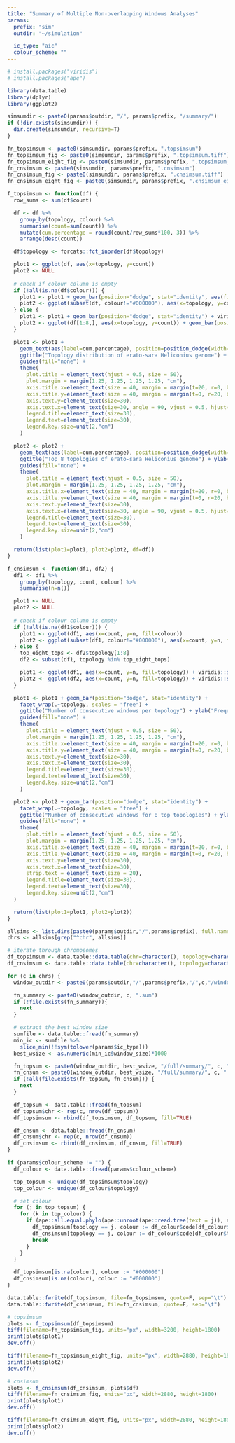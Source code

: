 ```yaml
---
title: "Summary of Multiple Non-overlapping Windows Analyses"
params:
  prefix: "sim"
  outdir: "~/simulation"

  ic_type: "aic"
  colour_scheme: ""
---
```

```r
# install.packages("viridis")
# install.packages("ape")

library(data.table)
library(dplyr)
library(ggplot2)

simsumdir <- paste0(params$outdir, "/", params$prefix, "/summary/")
if (!dir.exists(simsumdir)) {
  dir.create(simsumdir, recursive=T)
}

fn_topsimsum <- paste0(simsumdir, params$prefix, ".topsimsum")
fn_topsimsum_fig <- paste0(simsumdir, params$prefix, ".topsimsum.tiff")
fn_topsimsum_eight_fig <- paste0(simsumdir, params$prefix, ".topsimsum_eight.tiff")
fn_cnsimsum <- paste0(simsumdir, params$prefix, ".cnsimsum")
fn_cnsimsum_fig <- paste0(simsumdir, params$prefix, ".cnsimsum.tiff")
fn_cnsimsum_eight_fig <- paste0(simsumdir, params$prefix, ".cnsimsum_eight.tiff")
```

```r
f_topsimsum <- function(df) {
  row_sums <- sum(df$count)

  df <- df %>%
    group_by(topology, colour) %>%
    summarise(count=sum(count)) %>%
    mutate(cum.percentage = round(count/row_sums*100, 3)) %>%
    arrange(desc(count))

  df$topology <- forcats::fct_inorder(df$topology)

  plot1 <- ggplot(df, aes(x=topology, y=count))
  plot2 <- NULL
  
  # check if colour column is empty
  if (!all(is.na(df$colour))) {
    plot1 <- plot1 + geom_bar(position="dodge", stat="identity", aes(fill=colour))
    plot2 <- ggplot(subset(df, colour!="#000000"), aes(x=topology, y=count)) + geom_bar(position="dodge", stat="identity", aes(fill=colour))
  } else {
    plot1 <- plot1 + geom_bar(position="dodge", stat="identity") + viridis::scale_fill_viridis(discrete = TRUE)
    plot2 <- ggplot(df[1:8,], aes(x=topology, y=count)) + geom_bar(position="dodge", stat="identity") + viridis::scale_fill_viridis(discrete = TRUE)
  }

  plot1 <- plot1 + 
    geom_text(aes(label=cum.percentage), position=position_dodge(width=0.9), vjust=-0.5, size=5) +
    ggtitle("Topology distribution of erato-sara Heliconius genome") + ylab("Count") + xlab("Topology") +
    guides(fill="none") +
    theme(
      plot.title = element_text(hjust = 0.5, size = 50),
      plot.margin = margin(1.25, 1.25, 1.25, 1.25, "cm"),
      axis.title.x=element_text(size = 40, margin = margin(t=20, r=0, b=0, l=0)),
      axis.title.y=element_text(size = 40, margin = margin(t=0, r=20, b=0, l=0)),
      axis.text.y=element_text(size=30),
      axis.text.x=element_text(size=30, angle = 90, vjust = 0.5, hjust=1),
      legend.title=element_text(size=30),
      legend.text=element_text(size=30),
      legend.key.size=unit(2,"cm")
    )

  plot2 <- plot2 +
    geom_text(aes(label=cum.percentage), position=position_dodge(width=0.9), vjust=-0.5, size=10) +
    ggtitle("Top 8 topologies of erato-sara Heliconius genome") + ylab("Count") + xlab("Topology") +
    guides(fill="none") +
    theme(
      plot.title = element_text(hjust = 0.5, size = 50),
      plot.margin = margin(1.25, 1.25, 1.25, 1.25, "cm"),
      axis.title.x=element_text(size = 40, margin = margin(t=20, r=0, b=0, l=0)),
      axis.title.y=element_text(size = 40, margin = margin(t=0, r=20, b=0, l=0)),
      axis.text.y=element_text(size=30),
      axis.text.x=element_text(size=30, angle = 90, vjust = 0.5, hjust=1),
      legend.title=element_text(size=30),
      legend.text=element_text(size=30),
      legend.key.size=unit(2,"cm")
    )

  return(list(plot1=plot1, plot2=plot2, df=df))
}

f_cnsimsum <- function(df1, df2) {
  df1 <- df1 %>%
    group_by(topology, count, colour) %>%
    summarise(n=n())

  plot1 <- NULL
  plot2 <- NULL
  
  # check if colour column is empty
  if (!all(is.na(df1$colour))) {
    plot1 <- ggplot(df1, aes(x=count, y=n, fill=colour))
    plot2 <- ggplot(subset(df1, colour!="#000000"), aes(x=count, y=n, fill=colour))
  } else {
    top_eight_tops <- df2$topology[1:8]
    df2 <- subset(df1, topology %in% top_eight_tops)

    plot1 <- ggplot(df1, aes(x=count, y=n, fill=topology)) + viridis::scale_fill_viridis(discrete = TRUE)
    plot2 <- ggplot(df2, aes(x=count, y=n, fill=topology)) + viridis::scale_fill_viridis(discrete = TRUE)
  }

  plot1 <- plot1 + geom_bar(position="dodge", stat="identity") +
    facet_wrap(.~topology, scales = "free") +
    ggtitle("Number of consecutive windows per topology") + ylab("Frequency") + xlab("Number of consecutive windows") +
    guides(fill="none") +
    theme(
      plot.title = element_text(hjust = 0.5, size = 50),
      plot.margin = margin(1.25, 1.25, 1.25, 1.25, "cm"),
      axis.title.x=element_text(size = 40, margin = margin(t=20, r=0, b=0, l=0)),
      axis.title.y=element_text(size = 40, margin = margin(t=0, r=20, b=0, l=0)),
      axis.text.y=element_text(size=30),
      axis.text.x=element_text(size=30),
      legend.title=element_text(size=30),
      legend.text=element_text(size=30),
      legend.key.size=unit(2,"cm")
    )

  plot2 <- plot2 + geom_bar(position="dodge", stat="identity") +
    facet_wrap(.~topology, scales = "free") +
    ggtitle("Number of consecutive windows for 8 top topologies") + ylab("Frequency") + xlab("Number of consecutive windows") +
    guides(fill="none") +
    theme(
      plot.title = element_text(hjust = 0.5, size = 50),
      plot.margin = margin(1.25, 1.25, 1.25, 1.25, "cm"),
      axis.title.x=element_text(size = 40, margin = margin(t=20, r=0, b=0, l=0)),
      axis.title.y=element_text(size = 40, margin = margin(t=0, r=20, b=0, l=0)),
      axis.text.y=element_text(size=30),
      axis.text.x=element_text(size=30),
      strip.text = element_text(size = 20),
      legend.title=element_text(size=30),
      legend.text=element_text(size=30),
      legend.key.size=unit(2,"cm")
  )

  return(list(plot1=plot1, plot2=plot2))
}
```

```r
allsims <- list.dirs(paste0(params$outdir,"/",params$prefix), full.names = F, recursive = F)
chrs <- allsims[grep("^chr", allsims)]

# iterate through chromosomes
df_topsimsum <- data.table::data.table(chr=character(), topology=character(), count=numeric(), cum.percentage=numeric(), colour=character())
df_cnsimsum <- data.table::data.table(chr=character(), topology=character(), count=numeric(), colour=character())

for (c in chrs) {
  window_outdir <- paste0(params$outdir,"/",params$prefix,"/",c,"/windows/")

  fn_summary <- paste0(window_outdir, c, ".sum")
  if (!file.exists(fn_summary)){
    next
  }

  # extract the best window size
  sumfile <- data.table::fread(fn_summary)
  min_ic <- sumfile %>%
    slice_min(!!sym(tolower(params$ic_type)))
  best_wsize <- as.numeric(min_ic$window_size)*1000

  fn_topsum <- paste0(window_outdir, best_wsize, "/full/summary/", c, ".topsum")
  fn_cnsum <- paste0(window_outdir, best_wsize, "/full/summary/", c, ".cnsum")
  if (!all(file.exists(fn_topsum, fn_cnsum))) {
    next
  }

  df_topsum <- data.table::fread(fn_topsum)
  df_topsum$chr <- rep(c, nrow(df_topsum))
  df_topsimsum <- rbind(df_topsimsum, df_topsum, fill=TRUE)

  df_cnsum <- data.table::fread(fn_cnsum)
  df_cnsum$chr <- rep(c, nrow(df_cnsum))
  df_cnsimsum <- rbind(df_cnsimsum, df_cnsum, fill=TRUE)
}

if (params$colour_scheme != "") {
  df_colour <- data.table::fread(params$colour_scheme)

  top_topsum <- unique(df_topsimsum$topology)
  top_colour <- unique(df_colour$topology)

  # set colour
  for (j in top_topsum) {
    for (k in top_colour) {
      if (ape::all.equal.phylo(ape::unroot(ape::read.tree(text = j)), ape::unroot(ape::read.tree(text = k)))) {
        df_topsimsum[topology == j, colour := df_colour$code[df_colour$topology == k]]
        df_cnsimsum[topology == j, colour := df_colour$code[df_colour$topology == k]]
        break
      }
    }
  }

  df_topsimsum[is.na(colour), colour := "#000000"]
  df_cnsimsum[is.na(colour), colour := "#000000"]
}

data.table::fwrite(df_topsimsum, file=fn_topsimsum, quote=F, sep="\t")
data.table::fwrite(df_cnsimsum, file=fn_cnsimsum, quote=F, sep="\t")
```

```r
# topsimsum
plots <- f_topsimsum(df_topsimsum)
tiff(filename=fn_topsimsum_fig, units="px", width=3200, height=1800)
print(plots$plot1)
dev.off()

tiff(filename=fn_topsimsum_eight_fig, units="px", width=2880, height=1800)
print(plots$plot2)
dev.off()

# cnsimsum
plots <- f_cnsimsum(df_cnsimsum, plots$df)
tiff(filename=fn_cnsimsum_fig, units="px", width=2880, height=1800)
print(plots$plot1)
dev.off()

tiff(filename=fn_cnsimsum_eight_fig, units="px", width=2880, height=1800)
print(plots$plot2)
dev.off()
```